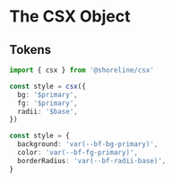 # The CSX Object

## Tokens

```ts
import { csx } from '@shoreline/csx'

const style = csx({
  bg: '$primary',
  fg: '$primary',
  radii: '$base',
})
```

```ts
const style = {
  background: 'var(--bf-bg-primary)',
  color: 'var(--bf-fg-primary)',
  borderRadius: 'var(--bf-radii-base)',
}
```
